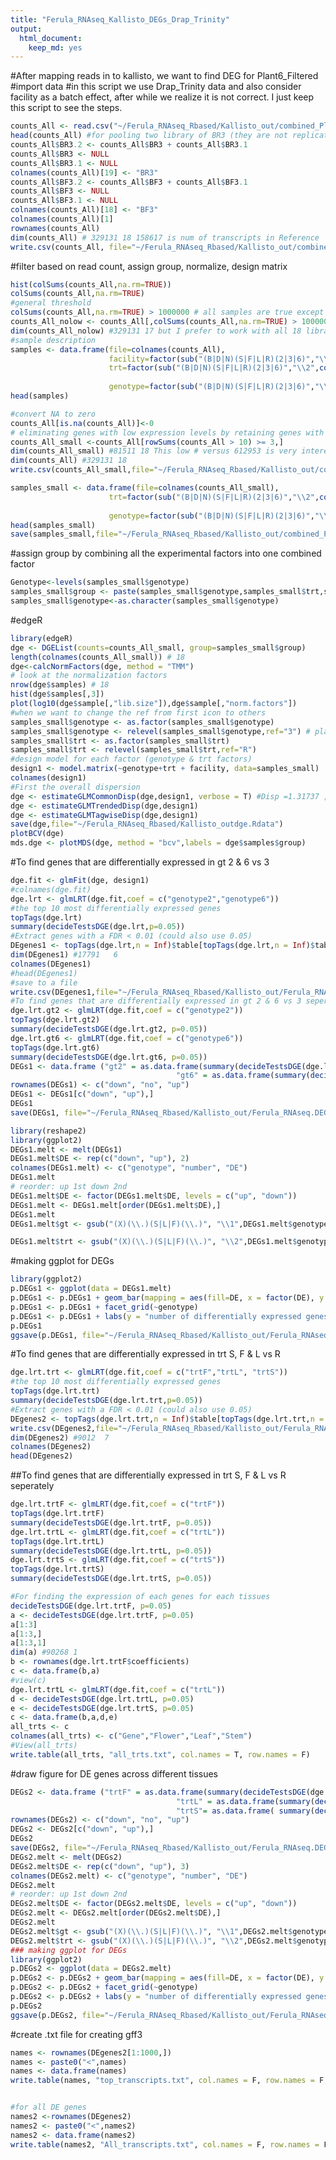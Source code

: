 ```yaml
---
title: "Ferula_RNAseq_Kallisto_DEGs_Drap_Trinity"
output: 
  html_document: 
    keep_md: yes
---
```


#After mapping reads in to kallisto, we want to find DEG for Plant6_Filtered 
#import data
#in this script we use Drap_Trinity data and also consider facility as a batch effect, after while we realize it is not correct. I just keep this script to see the steps.

```r
counts_All <- read.csv("~/Ferula_RNAseq_Rbased/Kallisto_out/combined_Plant6_counts_kallisto.csv", header=T , row.names = "target_id")
head(counts_All) #for pooling two library of BR3 (they are not replication)
counts_All$BR3.2 <- counts_All$BR3 + counts_All$BR3.1
counts_All$BR3 <- NULL
counts_All$BR3.1 <- NULL
colnames(counts_All)[19] <- "BR3"
counts_All$BF3.2 <- counts_All$BF3 + counts_All$BF3.1
counts_All$BF3 <- NULL
counts_All$BF3.1 <- NULL
colnames(counts_All)[18] <- "BF3"
colnames(counts_All)[1] 
rownames(counts_All)
dim(counts_All) # 329131 18 158617 is num of transcripts in Reference
write.csv(counts_All, file="~/Ferula_RNAseq_Rbased/Kallisto_out/combined_Plant6_counts_kallisto.csv")
```
#filter based on read count, assign group, normalize, design matrix
```r
hist(colSums(counts_All,na.rm=TRUE))
colSums(counts_All,na.rm=TRUE)
#general threshold
colSums(counts_All,na.rm=TRUE) > 1000000 # all samples are true except DF3
counts_All_nolow <- counts_All[,colSums(counts_All,na.rm=TRUE) > 1000000]
dim(counts_All_nolow) #329131 17 but I prefer to work with all 18 libraries
#sample description
samples <- data.frame(file=colnames(counts_All),
                      facility=factor(sub("(B|D|N)(S|F|L|R)(2|3|6)","\\1",colnames(counts_All))),
                      trt=factor(sub("(B|D|N)(S|F|L|R)(2|3|6)","\\2",colnames(counts_All))),
                    
                      genotype=factor(sub("(B|D|N)(S|F|L|R)(2|3|6)","\\3",colnames(counts_All)))) 
head(samples) 

#convert NA to zero
counts_All[is.na(counts_All)]<-0
# eliminating genes with low expression levels by retaining genes with > 10 reads in >= 3 samples
counts_All_small <-counts_All[rowSums(counts_All > 10) >= 3,] 
dim(counts_All_small) #81511 18 This low # versus 612953 is very interesting 
dim(counts_All) #329131 18
write.csv(counts_All_small,file="~/Ferula_RNAseq_Rbased/Kallisto_out/combined_Plant6_counts_small_kalliso.csv") # use this for other analysis
```

```r
samples_small <- data.frame(file=colnames(counts_All_small),                     facility=factor(sub("(B|D|N)(S|F|L|R)(2|3|6)","\\1",colnames(counts_All_small))),
                      trt=factor(sub("(B|D|N)(S|F|L|R)(2|3|6)","\\2",colnames(counts_All_small))),
                    
                      genotype=factor(sub("(B|D|N)(S|F|L|R)(2|3|6)","\\3",colnames(counts_All_small)))) 
head(samples_small)
save(samples_small,file="~/Ferula_RNAseq_Rbased/Kallisto_out/combined_Plant6_samples_small_kalliso.Rdata")
```

#assign group by combining all the experimental factors into one combined factor
```r
Genotype<-levels(samples_small$genotype)
samples_small$group <- paste(samples_small$genotype,samples_small$trt,samples_small$facility,sep=".")
samples_small$genotype<-as.character(samples_small$genotype)
```
#edgeR
```r
library(edgeR)
dge <- DGEList(counts=counts_All_small, group=samples_small$group) 
length(colnames(counts_All_small)) # 18
dge<-calcNormFactors(dge, method = "TMM")
# look at the normalization factors
nrow(dge$samples) # 18 
hist(dge$samples[,3]) 
plot(log10(dge$sample[,"lib.size"]),dge$sample[,"norm.factors"]) 
#when we want to change the ref from first icon to others
samples_small$genotype <- as.factor(samples_small$genotype)
samples_small$genotype <- relevel(samples_small$genotype,ref="3") # plant3 reads including all three facilities
samples_small$trt <- as.factor(samples_small$trt)
samples_small$trt <- relevel(samples_small$trt,ref="R")
#design model for each factor (genotype & trt factors)
design1 <- model.matrix(~genotype+trt + facility, data=samples_small)
colnames(design1)
#First the overall dispersion
dge <- estimateGLMCommonDisp(dge,design1, verbose = T) #Disp =1.31737 , BCV =1.1478
dge <- estimateGLMTrendedDisp(dge,design1)
dge <- estimateGLMTagwiseDisp(dge,design1)
save(dge,file="~/Ferula_RNAseq_Rbased/Kallisto_outdge.Rdata")
plotBCV(dge)
mds.dge <- plotMDS(dge, method = "bcv",labels = dge$samples$group)
```

#To find genes that are differentially expressed in gt 2 & 6 vs 3
```r
dge.fit <- glmFit(dge, design1)
#colnames(dge.fit)
dge.lrt <- glmLRT(dge.fit,coef = c("genotype2","genotype6"))
#the top 10 most differentially expressed genes
topTags(dge.lrt)
summary(decideTestsDGE(dge.lrt,p=0.05))
#Extract genes with a FDR < 0.01 (could also use 0.05)
DEgenes1 <- topTags(dge.lrt,n = Inf)$table[topTags(dge.lrt,n = Inf)$table$FDR<0.05,]
dim(DEgenes1) #17791   6
colnames(DEgenes1)
#head(DEgenes1)
#save to a file
write.csv(DEgenes1,file="~/Ferula_RNAseq_Rbased/Kallisto_out/Ferula_RNAseq.DEgenes1.csv")
#To find genes that are differentially expressed in gt 2 & 6 vs 3 seperately
dge.lrt.gt2 <- glmLRT(dge.fit,coef = c("genotype2"))
topTags(dge.lrt.gt2)
summary(decideTestsDGE(dge.lrt.gt2, p=0.05))
dge.lrt.gt6 <- glmLRT(dge.fit,coef = c("genotype6"))
topTags(dge.lrt.gt6)
summary(decideTestsDGE(dge.lrt.gt6, p=0.05))
DEGs1 <- data.frame ("gt2" = as.data.frame(summary(decideTestsDGE(dge.lrt.gt2, p=0.05)))$Freq,
                                     "gt6" = as.data.frame(summary(decideTestsDGE(dge.lrt.gt6, p=0.05)))$Freq)
rownames(DEGs1) <- c("down", "no", "up")
DEGs1 <- DEGs1[c("down", "up"),]
DEGs1
save(DEGs1, file="~/Ferula_RNAseq_Rbased/Kallisto_out/Ferula_RNAseq.DEGs1.Rdata")
```

```r
library(reshape2)
library(ggplot2)
DEGs1.melt <- melt(DEGs1)
DEGs1.melt$DE <- rep(c("down", "up"), 2)
colnames(DEGs1.melt) <- c("genotype", "number", "DE")
DEGs1.melt
# reorder: up 1st down 2nd 
DEGs1.melt$DE <- factor(DEGs1.melt$DE, levels = c("up", "down"))
DEGs1.melt <- DEGs1.melt[order(DEGs1.melt$DE),]
DEGs1.melt
DEGs1.melt$gt <- gsub("(X)(\\.)(S|L|F)(\\.)", "\\1",DEGs1.melt$genotype)

DEGs1.melt$trt <- gsub("(X)(\\.)(S|L|F)(\\.)", "\\2",DEGs1.melt$genotype)
```
#making ggplot for DEGs
```r
library(ggplot2)
p.DEGs1 <- ggplot(data = DEGs1.melt)
p.DEGs1 <- p.DEGs1 + geom_bar(mapping = aes(fill=DE, x = factor(DE), y = number) , stat= "identity")
p.DEGs1 <- p.DEGs1 + facet_grid(~genotype) 
p.DEGs1 <- p.DEGs1 + labs(y = "number of differentially expressed genes", x = "")
p.DEGs1
ggsave(p.DEGs1, file="~/Ferula_RNAseq_Rbased/Kallisto_out/Ferula_RNAseq.p.DEG1.png")
```

#To find genes that are differentially expressed in trt S, F & L vs R 
```r
dge.lrt.trt <- glmLRT(dge.fit,coef = c("trtF","trtL", "trtS"))
#the top 10 most differentially expressed genes
topTags(dge.lrt.trt)
summary(decideTestsDGE(dge.lrt.trt,p=0.05))
#Extract genes with a FDR < 0.01 (could also use 0.05)
DEgenes2 <- topTags(dge.lrt.trt,n = Inf)$table[topTags(dge.lrt.trt,n = Inf)$table$FDR<0.05,]
write.csv(DEgenes2,file="~/Ferula_RNAseq_Rbased/Kallisto_out/Ferula_RNAseq.DEgenes2.csv")
dim(DEgenes2) #9012  7
colnames(DEgenes2)
head(DEgenes2)
```

##To find genes that are differentially expressed in trt S, F & L vs R seperately
```r
dge.lrt.trtF <- glmLRT(dge.fit,coef = c("trtF"))
topTags(dge.lrt.trtF)
summary(decideTestsDGE(dge.lrt.trtF, p=0.05))
dge.lrt.trtL <- glmLRT(dge.fit,coef = c("trtL"))
topTags(dge.lrt.trtL)
summary(decideTestsDGE(dge.lrt.trtL, p=0.05))
dge.lrt.trtS <- glmLRT(dge.fit,coef = c("trtS"))
topTags(dge.lrt.trtS)
summary(decideTestsDGE(dge.lrt.trtS, p=0.05))

#For finding the expression of each genes for each tissues
decideTestsDGE(dge.lrt.trtF, p=0.05)
a <- decideTestsDGE(dge.lrt.trtF, p=0.05)
a[1:3]
a[1:3,]
a[1:3,1]
dim(a) #90268 1
b <- rownames(dge.lrt.trtF$coefficients)
c <- data.frame(b,a)
#view(c)
dge.lrt.trtL <- glmLRT(dge.fit,coef = c("trtL"))
d <- decideTestsDGE(dge.lrt.trtL, p=0.05)
e <- decideTestsDGE(dge.lrt.trtS, p=0.05)
c <- data.frame(b,a,d,e)
all_trts <- c
colnames(all_trts) <- c("Gene","Flower","Leaf","Stem")
#View(all_trts)
write.table(all_trts, "all_trts.txt", col.names = T, row.names = F)
```

#draw figure for DE genes across different tissues
```r
DEGs2 <- data.frame ("trtF" = as.data.frame(summary(decideTestsDGE(dge.lrt.trtF, p=0.05)))$Freq,
                                     "trtL" = as.data.frame(summary(decideTestsDGE(dge.lrt.trtL, p=0.05)))$Freq,
                                     "trtS"= as.data.frame( summary(decideTestsDGE(dge.lrt.trtS, p=0.05)))$Freq)
rownames(DEGs2) <- c("down", "no", "up")
DEGs2 <- DEGs2[c("down", "up"),]
DEGs2
save(DEGs2, file="~/Ferula_RNAseq_Rbased/Kallisto_out/Ferula_RNAseq.DEGs2.Rdata")
DEGs2.melt <- melt(DEGs2)
DEGs2.melt$DE <- rep(c("down", "up"), 3)
colnames(DEGs2.melt) <- c("genotype", "number", "DE")
DEGs2.melt
# reorder: up 1st down 2nd 
DEGs2.melt$DE <- factor(DEGs2.melt$DE, levels = c("up", "down"))
DEGs2.melt <- DEGs2.melt[order(DEGs2.melt$DE),]
DEGs2.melt
DEGs2.melt$gt <- gsub("(X)(\\.)(S|L|F)(\\.)", "\\1",DEGs2.melt$genotype)
DEGs2.melt$trt <- gsub("(X)(\\.)(S|L|F)(\\.)", "\\2",DEGs2.melt$genotype)
### making ggplot for DEGs
library(ggplot2)
p.DEGs2 <- ggplot(data = DEGs2.melt)
p.DEGs2 <- p.DEGs2 + geom_bar(mapping = aes(fill=DE, x = factor(DE), y = number) , stat= "identity")
p.DEGs2 <- p.DEGs2 + facet_grid(~genotype) 
p.DEGs2 <- p.DEGs2 + labs(y = "number of differentially expressed genes", x = "")
p.DEGs2
ggsave(p.DEGs2, file="~/Ferula_RNAseq_Rbased/Kallisto_out/Ferula_RNAseq.p.DEG2.png")
```

#create .txt file for creating gff3
```r
names <- rownames(DEgenes2[1:1000,])
names <- paste0("<",names)
names <- data.frame(names)
write.table(names, "top_transcripts.txt", col.names = F, row.names = F, quote = F)


#for all DE genes
names2 <-rownames(DEgenes2)
names2 <- paste0("<",names2)
names2 <- data.frame(names2)
write.table(names2, "All_transcripts.txt", col.names = F, row.names = F, quote = F)
```
